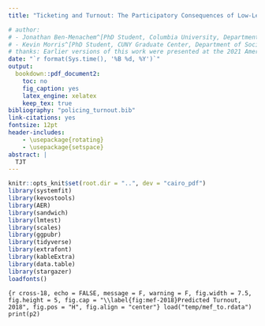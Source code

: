 ```yaml
---
title: "Ticketing and Turnout: The Participatory Consequences of Low-Level Police Contact"

# author:
# - Jonathan Ben-Menachem^[PhD Student, Columbia University, Department of Sociology (jb4487@columbia.edu)]
# - Kevin Morris^[PhD Student, CUNY Graduate Center, Department of Sociology (kmorris@gradcenter.cuny.edu)]
# thanks: Earlier versions of this work were presented at the 2021 American Sociological Association Annual Meeting, the 2021 American Political Science Association Annual Meeting, and the Justice Lab at Columbia University. We would like to thank Bruce Western, Joshua Whitford,  Gerard Torrats-Espinosa, Brittany Friedman, Brendan McQuade, Flavien Ganter, Hannah Pullen-Blasnik, Tim Ittner, LeShae Henderson, and Van Tran for their engagement with our paper in its earliest stages. Special thanks to Sam Donahue for identifying the Tampa dataset that became the core of our analysis and eyeballing many, many iterations of analysis results. And finally, we would like to thank Hannah Walker for deep, charitable feedback that pushed us not to undersell our own contribution
date: "`r format(Sys.time(), '%B %d, %Y')`"
output:
  bookdown::pdf_document2:
    toc: no
    fig_caption: yes
    latex_engine: xelatex
    keep_tex: true
bibliography: "policing_turnout.bib"
link-citations: yes
fontsize: 12pt
header-includes:
    - \usepackage{rotating}
    - \usepackage{setspace}
abstract: |
  TJT
---
```


\pagenumbering{gobble}
\pagebreak
```r
knitr::opts_knit$set(root.dir = "..", dev = "cairo_pdf")
library(systemfit)
library(kevostools)
library(AER)
library(sandwich)
library(lmtest)
library(scales)
library(ggpubr)
library(tidyverse)
library(extrafont)
library(kableExtra)
library(data.table)
library(stargazer)
loadfonts()
```
\pagenumbering{arabic}
\doublespacing

```{r cross-18, echo = FALSE, message = F, warning = F, fig.width = 7.5, fig.height = 5, fig.cap = "\\label{fig:mef-2018}Predicted Turnout, 2018", fig.pos = "H", fig.align = "center"}
load("temp/mef_to.rdata")
print(p2)
```

\begin{singlespace}
\input{"../temp/2wfe_reg_clean.tex"}
\end{singlespace}